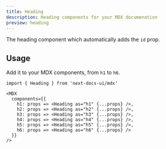 ```yaml
---
title: Heading
description: Heading components for your MDX documenation
preview: heading
---
```


The heading component which automatically adds the `id` prop.

## Usage

Add it to your MDX components, from `h1` to `h6`.

```mdx {5-10}
import { Heading } from 'next-docs-ui/mdx'

<MDX
  components={{
    h1: props => <Heading as="h1" {...props} />,
    h2: props => <Heading as="h2" {...props} />,
    h3: props => <Heading as="h3" {...props} />,
    h4: props => <Heading as="h4" {...props} />,
    h5: props => <Heading as="h5" {...props} />,
    h6: props => <Heading as="h6" {...props} />
  }}
/>
```
